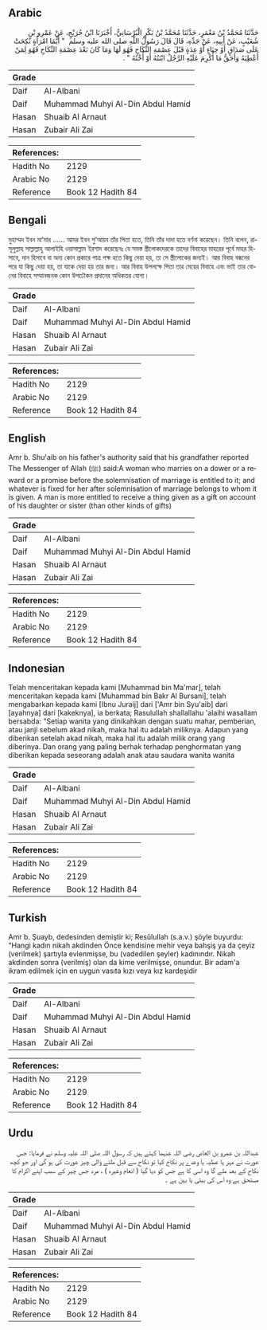 ## Arabic


<div dir="rtl" lang="ar" style={{fontSize:'larger',backgroundColor:'#f8f9fa',padding:20}}>
حَدَّثَنَا مُحَمَّدُ بْنُ مَعْمَرٍ، حَدَّثَنَا مُحَمَّدُ بْنُ بَكْرٍ الْبُرْسَانِيُّ، أَخْبَرَنَا ابْنُ جُرَيْجٍ، عَنْ عَمْرِو بْنِ شُعَيْبٍ، عَنْ أَبِيهِ، عَنْ جَدِّهِ، قَالَ قَالَ رَسُولُ اللَّهِ صلى الله عليه وسلم ‏ "‏ أَيُّمَا امْرَأَةٍ نُكِحَتْ عَلَى صَدَاقٍ أَوْ حِبَاءٍ أَوْ عِدَةٍ قَبْلَ عِصْمَةِ النِّكَاحِ فَهُوَ لَهَا وَمَا كَانَ بَعْدَ عِصْمَةِ النِّكَاحِ فَهُوَ لِمَنْ أُعْطِيَهُ وَأَحَقُّ مَا أُكْرِمَ عَلَيْهِ الرَّجُلُ ابْنَتُهُ أَوْ أُخْتُهُ ‏"‏ ‏.‏
</div>
<div style={{backgroundColor:'#f8f9fa',padding:20, marginBottom: 10}}><table> <thead> <tr> <th>Grade</th> <th></th> </tr> </thead> <tbody> <tr><td>Daif</td><td>Al-Albani</td></tr><tr><td>Daif</td><td>Muhammad Muhyi Al-Din Abdul Hamid</td></tr><tr><td>Hasan</td><td>Shuaib Al Arnaut</td></tr><tr><td>Hasan</td><td>Zubair Ali Zai</td></tr></tbody></table><table> <thead> <tr> <th>References:</th> <th></th> </tr> </thead> <tbody><tr><td>Hadith No</td><td>2129</td></tr><tr><td>Arabic No</td><td>2129</td></tr><tr><td>Reference</td><td>Book 12 Hadith 84</td></tr></tbody></table></div>

## Bengali


<div dir="ltr" lang="bn" style={{fontSize:'larger',backgroundColor:'#f8f9fa',padding:20}}>
মুহাম্মদ ইবন মা‘মার ...... আমর ইবন শু‘আয়ব তাঁর পিতা হতে, তিনি তাঁর দাদা হতে বর্ণনা করেছেন। তিনি বলেন, রাসূলুল্লাহ সাল্লাল্লাহু আলাইহি ওয়াসাল্লাম ইরশাদ করেছেনঃ যে সমস্ত স্ত্রীলোকদেরকে তাদের বিবাহের মাহরের পূর্বে মাহর হিসাবে, দান হিসাবে বা অন্য কোন প্রকারে পাত্র পক্ষ হতে কিছু দেয়া হয়, তা সে স্ত্রীলোকের জন্যই। আর বিবাহ বন্ধনের পরে যা কিছু দেয়া হয়, তা যাকে দেয়া হয় তার জন্য। আর বিবাহ উপলক্ষে পিতা তার মেয়ের বিবাহে এবং ভাই তার বোনের বিবাহে সম্মানজনক কোন উপঢৌকন প্রদানের অধিকতর যোগ্য।
</div>
<div style={{backgroundColor:'#f8f9fa',padding:20, marginBottom: 10}}><table> <thead> <tr> <th>Grade</th> <th></th> </tr> </thead> <tbody> <tr><td>Daif</td><td>Al-Albani</td></tr><tr><td>Daif</td><td>Muhammad Muhyi Al-Din Abdul Hamid</td></tr><tr><td>Hasan</td><td>Shuaib Al Arnaut</td></tr><tr><td>Hasan</td><td>Zubair Ali Zai</td></tr></tbody></table><table> <thead> <tr> <th>References:</th> <th></th> </tr> </thead> <tbody><tr><td>Hadith No</td><td>2129</td></tr><tr><td>Arabic No</td><td>2129</td></tr><tr><td>Reference</td><td>Book 12 Hadith 84</td></tr></tbody></table></div>

## English


<div dir="ltr" lang="en" style={{fontSize:'larger',backgroundColor:'#f8f9fa',padding:20}}>
Amr b. Shu'aib on his father's authority said that his grandfather reported The Messenger of Allah (ﷺ) said:A woman who marries on a dower or a reward or a promise before the solemnisation of marriage is entitled to it; and whatever is fixed for her after solemnisation of marriage belongs to whom it is given. A man is more entitled to receive a thing given as a gift on account of his daughter or sister (than other kinds of gifts)
</div>
<div style={{backgroundColor:'#f8f9fa',padding:20, marginBottom: 10}}><table> <thead> <tr> <th>Grade</th> <th></th> </tr> </thead> <tbody> <tr><td>Daif</td><td>Al-Albani</td></tr><tr><td>Daif</td><td>Muhammad Muhyi Al-Din Abdul Hamid</td></tr><tr><td>Hasan</td><td>Shuaib Al Arnaut</td></tr><tr><td>Hasan</td><td>Zubair Ali Zai</td></tr></tbody></table><table> <thead> <tr> <th>References:</th> <th></th> </tr> </thead> <tbody><tr><td>Hadith No</td><td>2129</td></tr><tr><td>Arabic No</td><td>2129</td></tr><tr><td>Reference</td><td>Book 12 Hadith 84</td></tr></tbody></table></div>

## Indonesian


<div dir="ltr" lang="id" style={{fontSize:'larger',backgroundColor:'#f8f9fa',padding:20}}>
Telah menceritakan kepada kami [Muhammad bin Ma'mar], telah menceritakan kepada kami [Muhammad bin Bakr Al Bursani], telah mengabarkan kepada kami [Ibnu Juraij] dari ['Amr bin Syu'aib] dari [ayahnya] dari [kakeknya], ia berkata; Rasulullah shallallahu 'alaihi wasallam bersabda: "Setiap wanita yang dinikahkan dengan suatu mahar, pemberian, atau janji sebelum akad nikah, maka hal itu adalah miliknya. Adapun yang diberikan setelah akad nikah, maka hal itu adalah milik orang yang diberinya. Dan orang yang paling berhak terhadap penghormatan yang diberikan kepada seseorang adalah anak atau saudara wanita wanita
</div>
<div style={{backgroundColor:'#f8f9fa',padding:20, marginBottom: 10}}><table> <thead> <tr> <th>Grade</th> <th></th> </tr> </thead> <tbody> <tr><td>Daif</td><td>Al-Albani</td></tr><tr><td>Daif</td><td>Muhammad Muhyi Al-Din Abdul Hamid</td></tr><tr><td>Hasan</td><td>Shuaib Al Arnaut</td></tr><tr><td>Hasan</td><td>Zubair Ali Zai</td></tr></tbody></table><table> <thead> <tr> <th>References:</th> <th></th> </tr> </thead> <tbody><tr><td>Hadith No</td><td>2129</td></tr><tr><td>Arabic No</td><td>2129</td></tr><tr><td>Reference</td><td>Book 12 Hadith 84</td></tr></tbody></table></div>

## Turkish


<div dir="ltr" lang="tr" style={{fontSize:'larger',backgroundColor:'#f8f9fa',padding:20}}>
Amr b. Şuayb, dedesinden demiştir ki; Resûlullah (s.a.v.) şöyle buyurdu: "Hangi kadın nikah akdinden Önce kendisine mehir veya bahşiş ya da çeyiz (verilmek) şartıyla evlenmişse, bu (vadedilen şeyler) kadınındır. Nikah akdinden sonra (verilmiş) olan da kime verilmişse, onundur. Bir adam'a ikram edilmek için en uygun vasıta kızı veya kız kardeşidir
</div>
<div style={{backgroundColor:'#f8f9fa',padding:20, marginBottom: 10}}><table> <thead> <tr> <th>Grade</th> <th></th> </tr> </thead> <tbody> <tr><td>Daif</td><td>Al-Albani</td></tr><tr><td>Daif</td><td>Muhammad Muhyi Al-Din Abdul Hamid</td></tr><tr><td>Hasan</td><td>Shuaib Al Arnaut</td></tr><tr><td>Hasan</td><td>Zubair Ali Zai</td></tr></tbody></table><table> <thead> <tr> <th>References:</th> <th></th> </tr> </thead> <tbody><tr><td>Hadith No</td><td>2129</td></tr><tr><td>Arabic No</td><td>2129</td></tr><tr><td>Reference</td><td>Book 12 Hadith 84</td></tr></tbody></table></div>

## Urdu


<div dir="rtl" lang="ur" style={{fontSize:'larger',backgroundColor:'#f8f9fa',padding:20}}>
عبداللہ بن عمرو بن العاص رضی اللہ عنہما کہتے ہیں کہ رسول اللہ صلی اللہ علیہ وسلم نے فرمایا: جس عورت نے مہر یا عطیہ یا وعدے پر نکاح کیا تو نکاح سے قبل ملنے والی چیز عورت کی ہو گی اور جو کچھ نکاح کے بعد ملے گا وہ اسی کا ہے جس کو دیا گیا ( انعام وغیرہ ) ، مرد جس چیز کے سبب اپنے اکرام کا مستحق ہے وہ اس کی بیٹی یا بہن ہے ۔
</div>
<div style={{backgroundColor:'#f8f9fa',padding:20, marginBottom: 10}}><table> <thead> <tr> <th>Grade</th> <th></th> </tr> </thead> <tbody> <tr><td>Daif</td><td>Al-Albani</td></tr><tr><td>Daif</td><td>Muhammad Muhyi Al-Din Abdul Hamid</td></tr><tr><td>Hasan</td><td>Shuaib Al Arnaut</td></tr><tr><td>Hasan</td><td>Zubair Ali Zai</td></tr></tbody></table><table> <thead> <tr> <th>References:</th> <th></th> </tr> </thead> <tbody><tr><td>Hadith No</td><td>2129</td></tr><tr><td>Arabic No</td><td>2129</td></tr><tr><td>Reference</td><td>Book 12 Hadith 84</td></tr></tbody></table></div>